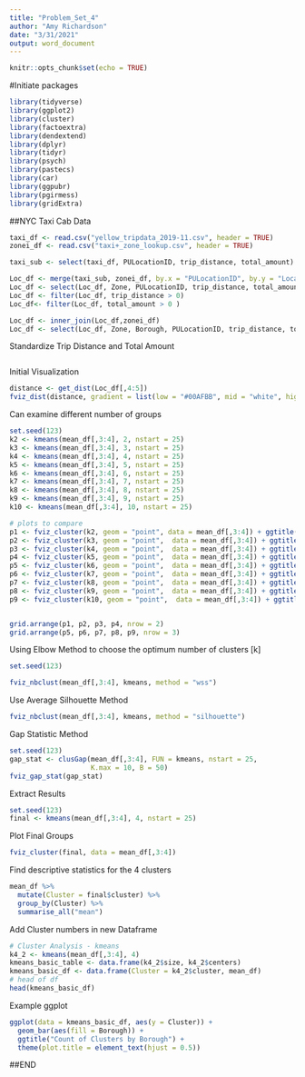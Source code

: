 ```yaml
---
title: "Problem_Set_4"
author: "Amy Richardson"
date: "3/31/2021"
output: word_document
---
```


```r
knitr::opts_chunk$set(echo = TRUE)
```

#Initiate packages
```r
library(tidyverse)
library(ggplot2)
library(cluster)
library(factoextra)
library(dendextend)
library(dplyr)
library(tidyr)
library(psych)
library(pastecs)
library(car)
library(ggpubr)
library(pgirmess)
library(gridExtra)
```

##NYC Taxi Cab Data
```r
taxi_df <- read.csv("yellow_tripdata_2019-11.csv", header = TRUE)
zonei_df <- read.csv("taxi+_zone_lookup.csv", header = TRUE)

taxi_sub <- select(taxi_df, PULocationID, trip_distance, total_amount)

Loc_df <- merge(taxi_sub, zonei_df, by.x = "PULocationID", by.y = "LocationID")
Loc_df <- select(Loc_df, Zone, PULocationID, trip_distance, total_amount)
Loc_df <- filter(Loc_df, trip_distance > 0)
Loc_df<- filter(Loc_df, total_amount > 0 )

Loc_df <- inner_join(Loc_df,zonei_df)
Loc_df <- select(Loc_df, Zone, Borough, PULocationID, trip_distance, total_amount)

```

Standardize Trip Distance and Total Amount
```r

```


Initial Visualization
```r
distance <- get_dist(Loc_df[,4:5])
fviz_dist(distance, gradient = list(low = "#00AFBB", mid = "white", high = "#FC4E07"))
```


Can examine different number of groups
```r
set.seed(123)
k2 <- kmeans(mean_df[,3:4], 2, nstart = 25)
k3 <- kmeans(mean_df[,3:4], 3, nstart = 25)
k4 <- kmeans(mean_df[,3:4], 4, nstart = 25)
k5 <- kmeans(mean_df[,3:4], 5, nstart = 25)
k6 <- kmeans(mean_df[,3:4], 6, nstart = 25)
k7 <- kmeans(mean_df[,3:4], 7, nstart = 25)
k8 <- kmeans(mean_df[,3:4], 8, nstart = 25)
k9 <- kmeans(mean_df[,3:4], 9, nstart = 25)
k10 <- kmeans(mean_df[,3:4], 10, nstart = 25)

# plots to compare
p1 <- fviz_cluster(k2, geom = "point", data = mean_df[,3:4]) + ggtitle("k = 2")
p2 <- fviz_cluster(k3, geom = "point",  data = mean_df[,3:4]) + ggtitle("k = 3")
p3 <- fviz_cluster(k4, geom = "point",  data = mean_df[,3:4]) + ggtitle("k = 4")
p4 <- fviz_cluster(k5, geom = "point",  data = mean_df[,3:4]) + ggtitle("k = 5")
p5 <- fviz_cluster(k6, geom = "point",  data = mean_df[,3:4]) + ggtitle("k = 6")
p6 <- fviz_cluster(k7, geom = "point",  data = mean_df[,3:4]) + ggtitle("k = 7")
p7 <- fviz_cluster(k8, geom = "point",  data = mean_df[,3:4]) + ggtitle("k = 8")
p8 <- fviz_cluster(k9, geom = "point",  data = mean_df[,3:4]) + ggtitle("k = 9")
p9 <- fviz_cluster(k10, geom = "point",  data = mean_df[,3:4]) + ggtitle("k = 10")


grid.arrange(p1, p2, p3, p4, nrow = 2)
grid.arrange(p5, p6, p7, p8, p9, nrow = 3)

```


Using Elbow Method to choose the optimum number of clusters [k]
```r
set.seed(123)

fviz_nbclust(mean_df[,3:4], kmeans, method = "wss")
```

Use Average Silhouette Method 
```r
fviz_nbclust(mean_df[,3:4], kmeans, method = "silhouette")
```


Gap Statistic Method
```r
set.seed(123)
gap_stat <- clusGap(mean_df[,3:4], FUN = kmeans, nstart = 25,
                    K.max = 10, B = 50)
fviz_gap_stat(gap_stat)
```


Extract Results
```r
set.seed(123)
final <- kmeans(mean_df[,3:4], 4, nstart = 25)
```


Plot Final Groups
```r
fviz_cluster(final, data = mean_df[,3:4])
```

Find descriptive statistics for the 4 clusters
```r
mean_df %>%
  mutate(Cluster = final$cluster) %>%
  group_by(Cluster) %>%
  summarise_all("mean")
```


Add Cluster numbers in new Dataframe
```r
# Cluster Analysis - kmeans
k4_2 <- kmeans(mean_df[,3:4], 4)
kmeans_basic_table <- data.frame(k4_2$size, k4_2$centers)
kmeans_basic_df <- data.frame(Cluster = k4_2$cluster, mean_df)
# head of df
head(kmeans_basic_df)
```


Example ggplot
```r
ggplot(data = kmeans_basic_df, aes(y = Cluster)) +
  geom_bar(aes(fill = Borough)) +
  ggtitle("Count of Clusters by Borough") +
  theme(plot.title = element_text(hjust = 0.5))
```






##END








